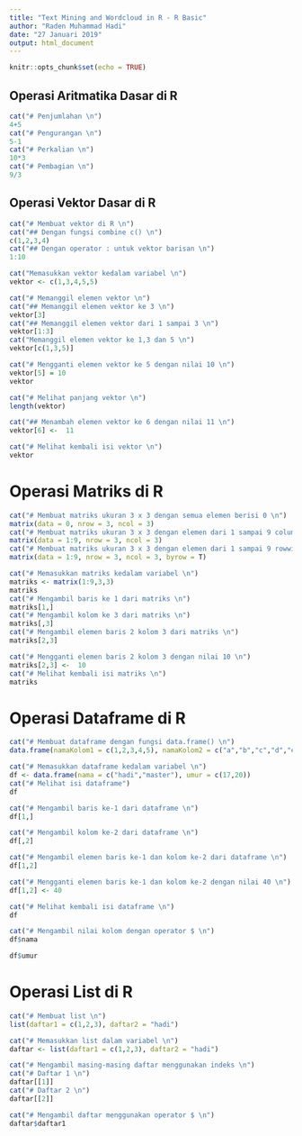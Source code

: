 ```yaml
---
title: "Text Mining and Wordcloud in R - R Basic"
author: "Raden Muhammad Hadi"
date: "27 Januari 2019"
output: html_document
---
```


```r
knitr::opts_chunk$set(echo = TRUE)
```

## Operasi Aritmatika Dasar di R

```r
cat("# Penjumlahan \n")
4+5
cat("# Pengurangan \n")
5-1
cat("# Perkalian \n")
10*3
cat("# Pembagian \n")
9/3
```

## Operasi Vektor Dasar di R

```r
cat("# Membuat vektor di R \n")
cat("## Dengan fungsi combine c() \n")
c(1,2,3,4)
cat("## Dengan operator : untuk vektor barisan \n")
1:10

cat("Memasukkan vektor kedalam variabel \n")
vektor <- c(1,3,4,5,5)

cat("# Memanggil elemen vektor \n")
cat("## Memanggil elemen vektor ke 3 \n")
vektor[3]
cat("## Memanggil elemen vektor dari 1 sampai 3 \n")
vektor[1:3]
cat("Memanggil elemen vektor ke 1,3 dan 5 \n")
vektor[c(1,3,5)]

cat("# Mengganti elemen vektor ke 5 dengan nilai 10 \n")
vektor[5] = 10
vektor

cat("# Melihat panjang vektor \n")
length(vektor)

cat("## Menambah elemen vektor ke 6 dengan nilai 11 \n")
vektor[6] <-  11

cat("# Melihat kembali isi vektor \n")
vektor
```

# Operasi Matriks di R

```r
cat("# Membuat matriks ukuran 3 x 3 dengan semua elemen berisi 0 \n")
matrix(data = 0, nrow = 3, ncol = 3)
cat("# Membuat matriks ukuran 3 x 3 dengan elemen dari 1 sampai 9 columnwise \n")
matrix(data = 1:9, nrow = 3, ncol = 3)
cat("# Membuat matriks ukuran 3 x 3 dengan elemen dari 1 sampai 9 rowwise \n")
matrix(data = 1:9, nrow = 3, ncol = 3, byrow = T)

cat("# Memasukkan matriks kedalam variabel \n")
matriks <- matrix(1:9,3,3)
matriks
cat("# Mengambil baris ke 1 dari matriks \n")
matriks[1,]
cat("# Mengambil kolom ke 3 dari matriks \n")
matriks[,3]
cat("# Mengambil elemen baris 2 kolom 3 dari matriks \n")
matriks[2,3]

cat("# Mengganti elemen baris 2 kolom 3 dengan nilai 10 \n")
matriks[2,3] <-  10
cat("# Melihat kembali isi matriks \n")
matriks
```

# Operasi Dataframe di R

```r
cat("# Membuat dataframe dengan fungsi data.frame() \n")
data.frame(namaKolom1 = c(1,2,3,4,5), namaKolom2 = c("a","b","c","d","e"))

cat("# Memasukkan dataframe kedalam variabel \n")
df <- data.frame(nama = c("hadi","master"), umur = c(17,20))
cat("# Melihat isi dataframe")
df

cat("# Mengambil baris ke-1 dari dataframe \n")
df[1,]

cat("# Mengambil kolom ke-2 dari dataframe \n")
df[,2]

cat("# Mengambil elemen baris ke-1 dan kolom ke-2 dari dataframe \n")
df[1,2]

cat("# Mengganti elemen baris ke-1 dan kolom ke-2 dengan nilai 40 \n")
df[1,2] <- 40

cat("# Melihat kembali isi dataframe \n")
df

cat("# Mengambil nilai kolom dengan operator $ \n")
df$nama

df$umur
```

# Operasi List di R

```r
cat("# Membuat list \n")
list(daftar1 = c(1,2,3), daftar2 = "hadi")

cat("# Memasukkan list dalam variabel \n")
daftar <- list(daftar1 = c(1,2,3), daftar2 = "hadi")

cat("# Mengambil masing-masing daftar menggunakan indeks \n")
cat("# Daftar 1 \n")
daftar[[1]]
cat("# Daftar 2 \n")
daftar[[2]]

cat("# Mengambil daftar menggunakan operator $ \n")
daftar$daftar1
```

